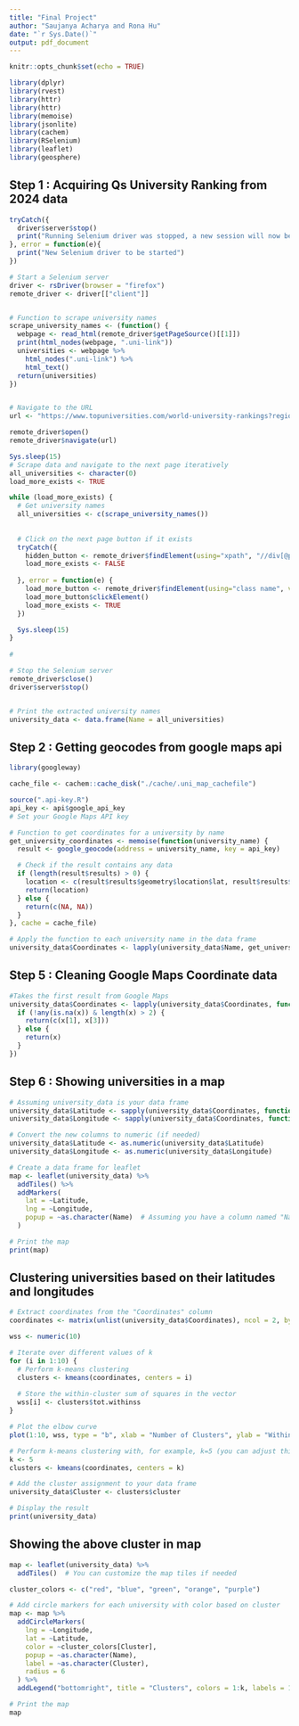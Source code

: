 ```yaml
---
title: "Final Project"
author: "Saujanya Acharya and Rona Hu"
date: "`r Sys.Date()`"
output: pdf_document
---
```


```r
knitr::opts_chunk$set(echo = TRUE)
```

```r
library(dplyr)
library(rvest)
library(httr)
library(httr)
library(memoise)
library(jsonlite)
library(cachem)
library(RSelenium)
library(leaflet)
library(geosphere)
```


## Step 1 : Acquiring Qs University Ranking from 2024 data
```r

tryCatch({
  driver$server$stop()
  print("Running Selenium driver was stopped, a new session will now be started")
}, error = function(e){
  print("New Selenium driver to be started")
})

# Start a Selenium server
driver <- rsDriver(browser = "firefox")
remote_driver <- driver[["client"]]


# Function to scrape university names
scrape_university_names <- (function() {
  webpage <- read_html(remote_driver$getPageSource()[[1]])
  print(html_nodes(webpage, ".uni-link"))
  universities <- webpage %>%
    html_nodes(".uni-link") %>%
    html_text()
  return(universities)
})


# Navigate to the URL
url <- "https://www.topuniversities.com/world-university-rankings?region=North%20America&countries=us"

remote_driver$open()
remote_driver$navigate(url)

Sys.sleep(15)
# Scrape data and navigate to the next page iteratively
all_universities <- character(0)
load_more_exists <- TRUE

while (load_more_exists) {
  # Get university names
  all_universities <- c(scrape_university_names())
  
 
  # Click on the next page button if it exists
  tryCatch({
    hidden_button <- remote_driver$findElement(using="xpath", "//div[@pageno='13']")
    load_more_exists <- FALSE
    
  }, error = function(e) {
    load_more_button <- remote_driver$findElement(using="class name", value="loadmorebutton")
    load_more_button$clickElement()
    load_more_exists <- TRUE
  })

  Sys.sleep(15)
}
  
# 

# Stop the Selenium server
remote_driver$close()
driver$server$stop()


# Print the extracted university names
university_data <- data.frame(Name = all_universities)

```

## Step 2 : Getting geocodes from google maps api
``` r
library(googleway)

cache_file <- cachem::cache_disk("./cache/.uni_map_cachefile")

source(".api-key.R")
api_key <- api$google_api_key
# Set your Google Maps API key

# Function to get coordinates for a university by name
get_university_coordinates <- memoise(function(university_name) {
  result <- google_geocode(address = university_name, key = api_key)

  # Check if the result contains any data
  if (length(result$results) > 0) {
    location <- c(result$results$geometry$location$lat, result$results$geometry$location$lng)
    return(location)
  } else {
    return(c(NA, NA))
  }
}, cache = cache_file)

# Apply the function to each university name in the data frame
university_data$Coordinates <- lapply(university_data$Name, get_university_coordinates)

```

## Step 5 : Cleaning Google Maps Coordinate data
```r

#Takes the first result from Google Maps
university_data$Coordinates <- lapply(university_data$Coordinates, function(x) {
  if (!any(is.na(x)) & length(x) > 2) {
    return(c(x[1], x[3]))
  } else {
    return(x)
  }
})

```

## Step 6 : Showing universities in a map
```r

# Assuming university_data is your data frame
university_data$Latitude <- sapply(university_data$Coordinates, function(coord) coord[1])
university_data$Longitude <- sapply(university_data$Coordinates, function(coord) coord[2])

# Convert the new columns to numeric (if needed)
university_data$Latitude <- as.numeric(university_data$Latitude)
university_data$Longitude <- as.numeric(university_data$Longitude)

# Create a data frame for leaflet
map <- leaflet(university_data) %>%
  addTiles() %>%
  addMarkers(
    lat = ~Latitude,
    lng = ~Longitude,
    popup = ~as.character(Name)  # Assuming you have a column named "Name" for university names
  )

# Print the map
print(map)
```
## Clustering universities based on their latitudes and longitudes
```r
# Extract coordinates from the "Coordinates" column
coordinates <- matrix(unlist(university_data$Coordinates), ncol = 2, byrow = TRUE)

wss <- numeric(10)

# Iterate over different values of k
for (i in 1:10) {
  # Perform k-means clustering
  clusters <- kmeans(coordinates, centers = i)
  
  # Store the within-cluster sum of squares in the vector
  wss[i] <- clusters$tot.withinss
}

# Plot the elbow curve
plot(1:10, wss, type = "b", xlab = "Number of Clusters", ylab = "Within Sum of Squares")

# Perform k-means clustering with, for example, k=5 (you can adjust this value)
k <- 5
clusters <- kmeans(coordinates, centers = k)

# Add the cluster assignment to your data frame
university_data$Cluster <- clusters$cluster

# Display the result
print(university_data)
```
## Showing the above cluster in map
```r
map <- leaflet(university_data) %>%
  addTiles()  # You can customize the map tiles if needed

cluster_colors <- c("red", "blue", "green", "orange", "purple")

# Add circle markers for each university with color based on cluster
map <- map %>%
  addCircleMarkers(
    lng = ~Longitude,
    lat = ~Latitude,
    color = ~cluster_colors[Cluster],
    popup = ~as.character(Name),
    label = ~as.character(Cluster),
    radius = 6
  ) %>%
  addLegend("bottomright", title = "Clusters", colors = 1:k, labels = 1:k)

# Print the map
map
```


